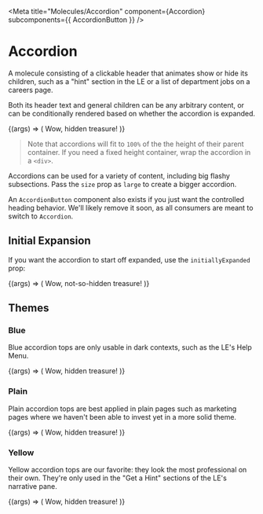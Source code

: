 
<Meta
  title="Molecules/Accordion"
  component={Accordion}
  subcomponents={{ AccordionButton }}
/>

# Accordion

<StoryStatus status="volatile" />

A molecule consisting of a clickable header that animates show or hide its children,
such as a "hint" section in the LE or a list of department jobs on a careers page.

Both its header text and general children can be any arbitrary content, or can be
conditionally rendered based on whether the accordion is expanded.

<Canvas withSource="open">
  <Story name="Accordion">
    {(args) => (
      <Accordion
        header="Click to Toggle Me!"
        onChange={action('Changed')}
        size={select('Size', ['normal', 'large'], 'normal')}
        theme={select('Theme', ['blue', 'plain', 'yellow'], 'plain')}
      >
        Wow, hidden treasure!
      </Accordion>
    )}
  </Story>
</Canvas>

<Props of={Accordion} />

> Note that accordions will fit to `100%` of the the height of their parent container.
> If you need a fixed height container, wrap the accordion in a `<div>`.

Accordions can be used for a variety of content, including big flashy subsections.
Pass the `size` prop as `large` to create a bigger accordion.

An `AccordionButton` component also exists if you just want the controlled heading behavior.
We'll likely remove it soon, as all consumers are meant to switch to `Accordion`.

## Initial Expansion

If you want the accordion to start off expanded, use the `initiallyExpanded` prop:

<Canvas>
  <Story name="Initial Expansion">
    {(args) => (
      <Accordion
        header="Click to Toggle Me!"
        initiallyExpanded
        onChange={action('Changed')}
        theme={select('Theme', ['blue', 'plain', 'yellow'], 'yellow')}
      >
        Wow, not-so-hidden treasure!
      </Accordion>
    )}
  </Story>
</Canvas>

## Themes

### Blue

Blue accordion tops are only usable in dark contexts, such as the LE's
Help Menu.

<Canvas className="dark">
  <Story name="Blue">
    {(args) => (
      <Accordion
        header="Click to Toggle Me!"
        onChange={action('Changed')}
        theme="blue"
      >
        Wow, hidden treasure!
      </Accordion>
    )}
  </Story>
</Canvas>

### Plain

Plain accordion tops are best applied in plain pages such as marketing pages
where we haven't been able to invest yet in a more solid theme.

<Canvas>
  <Story name="Plain">
    {(args) => (
      <Accordion
        header="Click to Toggle Me!"
        onChange={action('Changed')}
        theme="plain"
      >
        Wow, hidden treasure!
      </Accordion>
    )}
  </Story>
</Canvas>

### Yellow

Yellow accordion tops are our favorite: they look the most professional on
their own. They're only used in the "Get a Hint" sections of the LE's
narrative pane.

<Canvas>
  <Story name="Yellow">
    {(args) => (
      <Accordion
        header="Click to Toggle Me!"
        onChange={action('Changed')}
        theme="yellow"
      >
        Wow, hidden treasure!
      </Accordion>
    )}
  </Story>
</Canvas>

